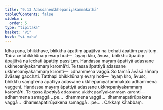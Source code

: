 ```yaml
---
title: "9.13 Adassaneukkhepanīyakammakathā"
tableOfContents: false
sidebar:
  order: 5
type: "tipitaka"
basket: "vi"
book: "vi-maha"
---
```



<DynamicBreadcrumb />

<Division number="415" book="vi-maha" bookNo="3" page="458">

<Paragraph number="1852" book="vi-maha">
Idha pana, bhikkhave, bhikkhu āpattiṃ āpajjitvā na icchati āpattiṃ passituṃ. Tatra ce bhikkhūnaṃ evaṃ hoti—  ‘ayaṃ kho, āvuso, bhikkhu āpattiṃ āpajjitvā na icchati āpattiṃ passituṃ. Handassa mayaṃ āpattiyā adassane ukkhepanīyakammaṃ karomā’ti. Te tassa āpattiyā adassane ukkhepanīyakammaṃ karonti—  adhammena vaggā. So tamhā āvāsā aññaṃ āvāsaṃ gacchati. Tatthapi bhikkhūnaṃ evaṃ hoti—  ‘ayaṃ kho, āvuso, bhikkhu saṃghena āpattiyā adassane ukkhepanīyakammakato adhammena vaggehi. Handassa mayaṃ āpattiyā adassane ukkhepanīyakammaṃ karomā’ti. Te tassa āpattiyā adassane ukkhepanīyakammaṃ karonti—  adhammena samaggā …pe…  dhammena vaggā…  dhammapatirūpakena vaggā…  dhammapatirūpakena samaggā …pe… .

</Paragraph>
</Division>

<Paragraph number="1853" type="center" book="vi-maha">
Cakkaṃ kātabbaṃ.
</Paragraph>